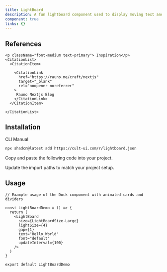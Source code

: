 ```yaml
---
title: LightBoard
description: A fun lightboard component used to display moving text and draw in a visually appealing way.
component: true
links: {}
---
```


<ComponentPreview
  name="lightboard-demo"
  className="[&_.preview>[data-orientation=vertical]]:sm:max-w-[70%]"
  description="All variations"
/>

## References

<Citations>

    <p className="font-medium text-primary"> Inspiration</p>
    <CitationList>
      <CitationItem>

        <CitationLink
          href="https://rauno.me/craft/nextjs"
          target="_blank"
          rel="noopener noreferrer"
        >
         Rauno Nextjs Blog
        </CitationLink>
      </CitationItem>

    </CitationList>

</Citations>

## Installation

<CodeTabs>

<TabsList>
  <TabsTrigger value="cli">CLI</TabsTrigger>
  <TabsTrigger value="manual">Manual</TabsTrigger>
</TabsList>

<TabsContent value="cli">

```bash
npx shadcn@latest add https://cult-ui.com/r/lightboard.json
```

</TabsContent>

<TabsContent value="manual">

<Steps>

<Step>Copy and paste the following code into your project.</Step>

<ComponentSource name="lightboard" />

<Step>Update the import paths to match your project setup.</Step>

</Steps>

</TabsContent>

</CodeTabs>

## Usage

```tsx
// Example usage of the Dock component with animated cards and dividers

const LightBoardDemo = () => {
  return (
    <LightBoard
      size={LightBoardSize.Large}
      lightSize={4}
      gap={1}
      text="Hello World"
      font="default"
      updateInterval={100}
    />
  )
}

export default LightBoardDemo
```
